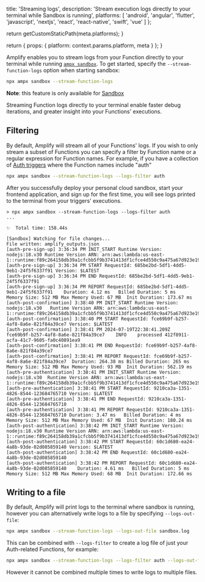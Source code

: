 
  title: 'Streaming logs',
  description:
    'Stream execution logs directly to your terminal while Sandbox is running',
  platforms: [
    'android',
    'angular',
    'flutter',
    'javascript',
    'nextjs',
    'react',
    'react-native',
    'swift',
    'vue'
  ]
};

  return getCustomStaticPath(meta.platforms);
}

  return {
    props: {
      platform: context.params.platform,
      meta
    }
  };
}

Amplify enables you to stream logs from your Function directly to your terminal while running [`ampx sandbox`](/[platform]/reference/cli-commands/#npx-ampx-sandbox). To get started, specify the `--stream-function-logs` option when starting sandbox:

```bash title="Terminal" showLineNumbers={false}
npx ampx sandbox --stream-function-logs
```

<Callout info>

**Note**: this feature is only available for [Sandbox](/[platform]/deploy-and-host/sandbox-environments/)

</Callout>

Streaming Function logs directly to your terminal enable faster debug iterations, and greater insight into your Functions' executions.

## Filtering

By default, Amplify will stream all of your Functions' logs. If you wish to only stream a subset of Functions you can specify a filter by Function name or a regular expression for Function names. For example, if you have a collection of [Auth triggers](/[platform]/build-a-backend/auth/customize-auth-lifecycle/triggers/) where the Function names include "auth"

```bash title="Terminal" showLineNumbers={false}
npx ampx sandbox --stream-function-logs --logs-filter auth
```

After you successfully deploy your personal cloud sandbox, start your frontend application, and sign up for the first time, you will see logs printed to the terminal from your triggers' executions.

```console title="Terminal"
> npx ampx sandbox --stream-function-logs --logs-filter auth
...

✨  Total time: 158.44s

[Sandbox] Watching for file changes...
File written: amplify_outputs.json
[auth-pre-sign-up] 3:36:34 PM INIT_START Runtime Version: nodejs:18.v30	Runtime Version ARN: arn:aws:lambda:us-east-1::runtime:f89c264158db39a1cfcbb5f9b3741413df1cfce4d550c9a475a67d923e19e2f4
[auth-pre-sign-up] 3:36:34 PM START RequestId: 685be2bd-5df1-4dd5-9eb1-24f5f6337f91 Version: $LATEST
[auth-pre-sign-up] 3:36:34 PM END RequestId: 685be2bd-5df1-4dd5-9eb1-24f5f6337f91
[auth-pre-sign-up] 3:36:34 PM REPORT RequestId: 685be2bd-5df1-4dd5-9eb1-24f5f6337f91	Duration: 4.12 ms	Billed Duration: 5 ms	Memory Size: 512 MB	Max Memory Used: 67 MB	Init Duration: 173.67 ms
[auth-post-confirmation] 3:38:40 PM INIT_START Runtime Version: nodejs:18.v30	Runtime Version ARN: arn:aws:lambda:us-east-1::runtime:f89c264158db39a1cfcbb5f9b3741413df1cfce4d550c9a475a67d923e19e2f4
[auth-post-confirmation] 3:38:40 PM START RequestId: fce69b9f-b257-4af8-8a6e-821f84a39ce7 Version: $LATEST
[auth-post-confirmation] 3:38:41 PM 2024-07-19T22:38:41.209Z	fce69b9f-b257-4af8-8a6e-821f84a39ce7	INFO	processed 412f8911-acfa-41c7-9605-fa0c40891ea9
[auth-post-confirmation] 3:38:41 PM END RequestId: fce69b9f-b257-4af8-8a6e-821f84a39ce7
[auth-post-confirmation] 3:38:41 PM REPORT RequestId: fce69b9f-b257-4af8-8a6e-821f84a39ce7	Duration: 264.38 ms	Billed Duration: 265 ms	Memory Size: 512 MB	Max Memory Used: 93 MB	Init Duration: 562.19 ms
[auth-pre-authentication] 3:38:41 PM INIT_START Runtime Version: nodejs:18.v30	Runtime Version ARN: arn:aws:lambda:us-east-1::runtime:f89c264158db39a1cfcbb5f9b3741413df1cfce4d550c9a475a67d923e19e2f4
[auth-pre-authentication] 3:38:41 PM START RequestId: 9210ca3a-1351-4826-8544-123684765710 Version: $LATEST
[auth-pre-authentication] 3:38:41 PM END RequestId: 9210ca3a-1351-4826-8544-123684765710
[auth-pre-authentication] 3:38:41 PM REPORT RequestId: 9210ca3a-1351-4826-8544-123684765710	Duration: 3.47 ms	Billed Duration: 4 ms	Memory Size: 512 MB	Max Memory Used: 67 MB	Init Duration: 180.24 ms
[auth-post-authentication] 3:38:42 PM INIT_START Runtime Version: nodejs:18.v30	Runtime Version ARN: arn:aws:lambda:us-east-1::runtime:f89c264158db39a1cfcbb5f9b3741413df1cfce4d550c9a475a67d923e19e2f4
[auth-post-authentication] 3:38:42 PM START RequestId: 60c1d680-ea24-4a8b-93de-02d085859140 Version: $LATEST
[auth-post-authentication] 3:38:42 PM END RequestId: 60c1d680-ea24-4a8b-93de-02d085859140
[auth-post-authentication] 3:38:42 PM REPORT RequestId: 60c1d680-ea24-4a8b-93de-02d085859140	Duration: 4.61 ms	Billed Duration: 5 ms	Memory Size: 512 MB	Max Memory Used: 68 MB	Init Duration: 172.66 ms
```

## Writing to a file

By default, Amplify will print logs to the terminal where sandbox is running, however you can alternatively write logs to a file by specifying `--logs-out-file`:

```bash title="Terminal" showLineNumbers={false}
npx ampx sandbox --stream-function-logs --logs-out-file sandbox.log
```

This can be combined with `--logs-filter` to create a log file of just your Auth-related Functions, for example:

```bash title="Terminal" showLineNumbers={false}
npx ampx sandbox --stream-function-logs --logs-filter auth --logs-out-file sandbox-auth.log
```

However it cannot be combined multiple times to write logs to multiple files.
